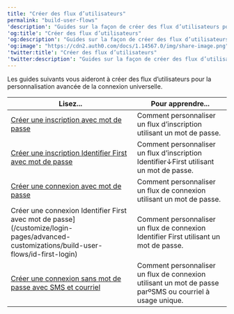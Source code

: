 ---
title: "Créer des flux d’utilisateurs"
permalink: "build-user-flows"
'description': "Guides sur la façon de créer des flux d’utilisateurs pour la personnalisation avancée de la connexion universelle."
'og:title': "Créer des flux d’utilisateurs"
'og:description': "Guides sur la façon de créer des flux d’utilisateurs pour la personnalisation avancée de la connexion universelle."
'og:image': "https://cdn2.auth0.com/docs/1.14567.0/img/share-image.png"
'twitter:title': "Créer des flux d’utilisateurs"
'twitter:description': "Guides sur la façon de créer des flux d’utilisateurs pour la personnalisation avancée de la connexion universelle."
---

Les guides suivants vous aideront à créer des flux d’utilisateurs pour la personnalisation avancée de la connexion universelle.

<table class="table"><thead>
<tr>
<th><strong>Lisez...</strong></th>
<th><strong>Pour apprendre...</strong></th>
</tr>
</thead>
<tbody>
<tr>
<td><a href="/docs/fr-ca/customize/login-pages/advanced-customizations/build-user-flows/signup-password">Créer une inscription avec mot de passe</a></td>
<td>Comment personnaliser un flux d’inscription utilisant un mot de passe.</td>
</tr>
<tr>
<td><a href="/docs/fr-ca/customize/login-pages/advanced-customizations/build-user-flows/id-first-signup">Créer une inscription Identifier First avec mot de passe</a></td>
<td>Comment personnaliser un flux d’inscription Identifier↓First utilisant un mot de passe.</td>
</tr>
<tr>
<td><a href="/docs/fr-ca/customize/login-pages/advanced-customizations/build-user-flows/login-password">Créer une connexion avec mot de passe</a></td>
<td>Comment personnaliser un flux de connexion utilisant un mot de passe.</td>
</tr>
<tr>
<td>Créer une connexion Identifier First avec mot de passe](/customize/login-pages/advanced-customizations/build-user-flows/id-first-login)</td>
<td>Comment personnaliser un flux de connexion Identifier First utilisant un mot de passe.</td>
</tr>
<tr>
<td><a href="/docs/fr-ca/customize/login-pages/advanced-customizations/build-user-flows/sms-email-passwordless">Créer une connexion sans mot de passe avec SMS et courriel</a></td>
<td>Comment personnaliser un flux de connexion utilisant un mot de passe parºSMS ou courriel à usage unique.</td>
</tr>
</tbody>
</table>